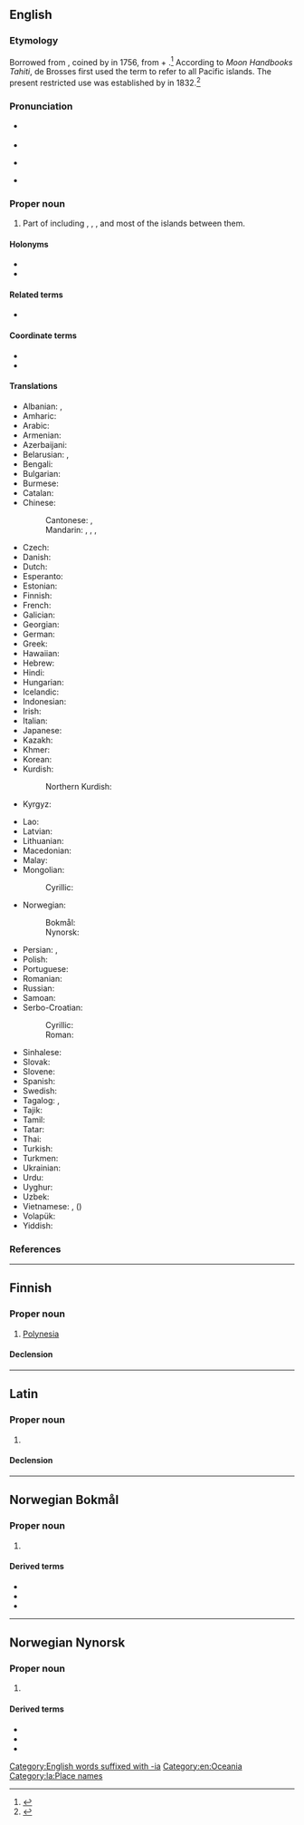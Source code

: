 ==English==

===Etymology===
Borrowed from {{bor|en|fr|polynésie}}, coined by {{w|Charles de Brosses}} in 1756, from {{der|en|grc|πολύς|t=many}} + {{m|grc|νῆσος|t=island}}.<ref>{{R:Etymonline|accessdate=January 21, 2020}}</ref> According to ''Moon Handbooks Tahiti'', de Brosses first used the term to refer to all Pacific islands.{{attn|en|Can we find a better source?}} The present restricted use was established by {{w|Jules Dumont d'Urville|J. S. C. Dumont d'Urville}} in 1832.<ref>{{cite-journal|author=Geoffery Clark|title=Dumont d'Urville's Oceania|url=https://www.jstor.org/stable/25169636|journal=The Journal of Pacific History|volume=38|number=2|publisher=Taylor & Francis|month=September|year=2003|pages=155-161}}</ref>

===Pronunciation===
* {{a|UK}} {{IPA|en|/pɒləˈniːzi.ə/}}
* {{audio|en|LL-Q1860 (eng)-Vealhurl-Polynesia.wav|Audio (Berkshire, UK))}}
* {{a|US}} {{IPA|en|/ˌpɑːləˈniːʒə/}}
* {{rhymes|en|iːʒə|s=4}}

===Proper noun===
{{wikipedia}}
{{en-proper noun}}

# Part of {{l|en|Oceania}} including {{l|en|Easter Island}}, {{l|en|Hawaii}}, {{l|en|New Zealand}}, and most of the islands between them.

====Holonyms====
* {{l|en|Austronesia}}
* {{l|en|Oceania}}

====Related terms====
* {{l|en|Polynesian}}

====Coordinate terms====
* {{l|en|Melanesia}}
* {{l|en|Micronesia}}

====Translations====
{{trans-top|part of Oceania}}
* Albanian: {{t|sq|Polinezi|f}}, {{t|sq|Polinezia|f}} {{qualifier|definite}}
* Amharic: {{t|am|ፖሊኔዥያ}}
* Arabic: {{t|ar|بُولِينِزِيَا|f}}
* Armenian: {{t|hy|Պոլինեզիա}}
* Azerbaijani: {{t|az|Polineziya}}
* Belarusian: {{t|be|Паліне́зія|f}}, {{t|be|Палінэ́зія|f}}
* Bengali: {{t|bn|পলিনেশিয়া}}
* Bulgarian: {{t|bg|Полине́зия|f}}
* Burmese: {{t|my|ပိုလီနီးရှား}}
* Catalan: {{t+|ca|Polinèsia|f}}
* Chinese:
*: Cantonese: {{t|yue|波利尼西亞}}, {{t|yue|波利尼西亚|tr=bo1 lei6 nei4 sai1 aa3}}
*: Mandarin: {{t+|cmn|波利尼西亞}}, {{t+|cmn|波利尼西亚|tr=Bōlìníxīyà}}, {{t+|cmn|玻里尼西亞}}, {{t+|cmn|玻里尼西亚|tr=Bōlǐníxīyà}} {{qualifier|Taiwan}}
* Czech: {{t+|cs|Polynésie|f}}
* Danish: {{t|da|Polynesien|n}}
* Dutch: {{t+|nl|Polynesië|n}}
* Esperanto: {{t|eo|Polinezio}}
* Estonian: {{t|et|Polüneesia}}
* Finnish: {{t+|fi|Polynesia}}
* French: {{t+|fr|Polynésie|f}}
* Galician: {{t+|gl|Polinesia}}
* Georgian: {{t|ka|პოლინეზია}}
* German: {{t+|de|Polynesien|n}}
* Greek: {{t+|el|Πολυνησία|f}}
* Hawaiian: {{t|haw|Polenekia}}
* Hebrew: {{t|he|פּוֹלִינֶזְיָה|f|tr=polinézya}}
* Hindi: {{t|hi|पोलीनेशिया|m}}
* Hungarian: {{t+|hu|Polinézia}}
* Icelandic: {{t|is|Pólýnesía}}
* Indonesian: {{t|id|Polinesia}}
* Irish: {{t|ga|Polainéis|f|alt=An Pholainéis}}
* Italian: {{t|it|Polinesia|f}}
* Japanese: {{t+|ja|ポリネシア|tr=Porineshia}}
* Kazakh: {{t|kk|Полинезия}}
* Khmer: {{t|km|ប៉ូលីណេស៊ី}}
* Korean: {{t|ko|^폴리네시아}}
* Kurdish:
*: Northern Kurdish: {{t|kmr|Polînezya}}
* Kyrgyz: {{t+|ky|Полинезия}}
{{trans-mid}}
* Lao: {{t|lo|ໂປລີເນຊີ}}
* Latvian: {{t|lv|Polinēzija|f}}
* Lithuanian: {{t|lt|Polinezija|f}}
* Macedonian: {{t|mk|Полинезија|f}}
* Malay: {{t|ms|Polinesia}}
* Mongolian:
*: Cyrillic: {{t|mn|Полинези}}
* Norwegian:
*: Bokmål: {{t|nb|Polynesia}}
*: Nynorsk: {{t|nn|Polynesia}}
* Persian: {{t|fa|پلی‌نزی|tr=poli-nezi}}, {{t+|fa|پلینزی|tr=polinezi}}
* Polish: {{t+|pl|Polinezja|f}}
* Portuguese: {{t+|pt|Polinésia|f}}
* Romanian: {{t|ro|Polinezia|f}}
* Russian: {{t+|ru|Полине́зия|f|tr=Polinɛ́zija}}
* Samoan: {{t|sm|Polenisia}}
* Serbo-Croatian:
*: Cyrillic: {{t|sh|Полѝне̄зија|f}}
*: Roman: {{t+|sh|Polìnēzija|f}}
* Sinhalese: {{t|si|පොලිනීසියාව}}
* Slovak: {{t|sk|Polynézia|f}}
* Slovene: {{t|sl|Polinezija|f}}
* Spanish: {{t|es|Polinesia}}
* Swedish: {{t+|sv|Polynesien|n}}
* Tagalog: {{t|tl|Dampuluan}}, {{t|tl|Polynesia}}
* Tajik: {{t|tg|Полинезия}}
* Tamil: {{t|ta|பொலினீசியா}}
* Tatar: {{t|tt|Полинезия}}
* Thai: {{t|th|พอลินีเชีย}}
* Turkish: {{t+|tr|Polinezya}}
* Turkmen: {{t|tk|Polineziýa}}
* Ukrainian: {{t|uk|Поліне́зія|f}}
* Urdu: {{t|ur|پولینیشیا|m|tr=polīneśiyā}}
* Uyghur: {{t|ug|پولىنېزىيە}}
* Uzbek: {{t|uz|Polineziya}}
* Vietnamese: {{t|vi|Pô-li-nê-di}}, {{t|vi|Đa Đảo}} ({{t|vi|多島}})
* Volapük: {{t+|vo|Möda-Seanuäns}}
* Yiddish: {{t|yi|פּאָלינעזיע|n}}
{{trans-bottom}}

===References===
{{reflist}}

[[Category:English words suffixed with -ia]]
[[Category:en:Oceania]]

----

==Finnish==

===Proper noun===
{{fi-proper noun}}

# [[Polynesia#English|Polynesia]]

====Declension====
{{fi-decl-kulkija|n=sg|Polynesi|a}}

----

==Latin==
{{wikipedia|lang=la}}

===Proper noun===
{{la-proper noun|Polynēsia<1.loc>}}

# {{lb|la|New Latin}} {{l|en|Polynesia}}

====Declension====
{{la-ndecl|Polynēsia<1.loc>}}

[[Category:la:Place names]]

----

==Norwegian Bokmål==
{{wp|lang=nb}}

===Proper noun===
{{head|nb|proper noun}}

# {{l|en|Polynesia}} {{topics|nb|Oceania}}

====Derived terms====
* {{l|nb|Fransk Polynesia}}
* {{l|nb|polynesier}}
* {{l|nb|polynesisk}}

----

==Norwegian Nynorsk==
{{wp|lang=nn}}

===Proper noun===
{{head|nn|proper noun}}

# {{l|en|Polynesia}} {{topics|nn|Oceania}}

====Derived terms====
* {{l|nn|Fransk Polynesia}}
* {{l|nn|polynesiar}}
* {{l|nn|polynesisk}}